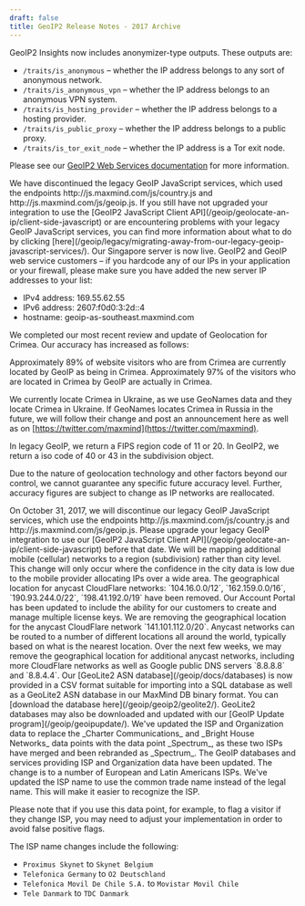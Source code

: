 ```yaml
---
draft: false
title: GeoIP2 Release Notes - 2017 Archive
---
```


<ReleaseNote date="2017-11-02" title="Anonymizer types added to GeoIP2 Insights">
GeoIP2 Insights now includes anonymizer-type outputs. These outputs
are:

- `/traits/is_anonymous` – whether the IP address belongs to any sort of
anonymous network.
- `/traits/is_anonymous_vpn` – whether the IP address belongs to an anonymous
VPN system.
- `/traits/is_hosting_provider` – whether the IP address belongs to a hosting
provider.
- `/traits/is_public_proxy` – whether the IP address belongs to a public proxy.
- `/traits/is_tor_exit_node` – whether the IP address is a Tor exit node.

Please see our [GeoIP2 Web Services
documentation](/geoip/docs/web-services) for more information.

</ReleaseNote>

<ReleaseNote date="2017-10-31" title="The legacy GeoIP JavaScript services have been discontinued">
We have discontinued the legacy GeoIP JavaScript services, which used the
endpoints http://js.maxmind.com/js/country.js and
http://js.maxmind.com/js/geoip.js. If you still have not upgraded your
integration to use the [GeoIP2 JavaScript Client
API](/geoip/geolocate-an-ip/client-side-javascript) or are
encountering problems with your legacy GeoIP JavaScript services, you can find
more information about what to do by clicking
[here](/geoip/legacy/migrating-away-from-our-legacy-geoip-javascript-services/).
</ReleaseNote>

<ReleaseNote date="2017-10-10" title="Our Singapore server is live">
Our Singapore server is now live. GeoIP2 and GeoIP web service
customers – if you hardcode any of our IPs in your application or your
firewall, please make sure you have added the new server IP addresses to your
list:

- IPv4 address: 169.55.62.55
- IPv6 address: 2607:f0d0:3:2d::4
- hostname: geoip-as-southeast.maxmind.com
</ReleaseNote>

<ReleaseNote date="2017-09-27" title="Crimea accuracy update">
We completed our most recent review and update of Geolocation for Crimea. Our
accuracy has increased as follows:

Approximately 89% of website visitors who are from Crimea are currently located
by GeoIP as being in Crimea. Approximately 97% of the visitors who are located
in Crimea by GeoIP are actually in Crimea.

We currently locate Crimea in Ukraine, as we use GeoNames data and they locate
Crimea in Ukraine. If GeoNames locates Crimea in Russia in the future, we will
follow their change and post an announcement here as well as on
[https://twitter.com/maxmind](https://twitter.com/maxmind).

In legacy GeoIP, we return a FIPS region code of 11 or 20. In GeoIP2, we return
a iso code of 40 or 43 in the subdivision object.

Due to the nature of geolocation technology and other factors beyond our
control, we cannot guarantee any specific future accuracy level. Further,
accuracy figures are subject to change as IP networks are reallocated.
</ReleaseNote>

<ReleaseNote date="2017-08-17" title="EOL legacy GeoIP JavaScript">
On October 31, 2017, we will discontinue our legacy GeoIP JavaScript services,
which use the endpoints http://js.maxmind.com/js/country.js and
http://js.maxmind.com/js/geoip.js. Please upgrade your legacy GeoIP integration
to use our [GeoIP2 JavaScript Client
API](/geoip/geolocate-an-ip/client-side-javascript) before
that date.
</ReleaseNote>

<ReleaseNote date="2017-07-24" title="Mapping more mobile networks to regional level">
We will be mapping additional mobile (cellular) networks to a region
(subdivision) rather than city level. This change will only occur where the
confidence in the city data is low due to the mobile provider allocating IPs
over a wide area.
</ReleaseNote>

<ReleaseNote date="2017-07-10" title="Removing additional anycast locations">
The geographical location for anycast CloudFlare networks: `104.16.0.0/12`,
`162.159.0.0/16`, `190.93.244.0/22`, `198.41.192.0/19` have been removed.
</ReleaseNote>

<ReleaseNote date="2017-06-23" title="Adding Multiple License Keys Support">
Our Account Portal has been updated to include the ability for our customers to
create and manage multiple license keys.
</ReleaseNote>

<ReleaseNote date="2017-06-11" title="Removing anycast locations">
We are removing the geographical location for the anycast CloudFlare network
`141.101.112.0/20`. Anycast networks can be routed to a number of different
locations all around the world, typically based on what is the nearest
location. Over the next few weeks, we may remove the geographical location for
additional anycast networks, including more CloudFlare networks as well as
Google public DNS servers `8.8.8.8` and `8.8.4.4`.
</ReleaseNote>

<ReleaseNote date="2017-05-09" title="New GeoLite2 ASN Database">
Our [GeoLite2 ASN database](/geoip/docs/databases) is now provided in a CSV
format suitable for importing into a SQL database as well as a GeoLite2 ASN
database in our MaxMind DB binary format. You can [download the database
here](/geoip/geoip2/geolite2/). GeoLite2 databases may also be downloaded and
updated with our [GeoIP Update program](/geoip/geoipupdate/).
</ReleaseNote>

<ReleaseNote date="2017-05-08" title="Spectrum rebranding">
We've updated the ISP and Organization data to replace the _Charter
Communications_ and _Bright House Networks_ data points with the data point
_Spectrum_, as these two ISPs have merged and been rebranded as _Spectrum_.
</ReleaseNote>

<ReleaseNote date="2017-03-05" title="GeoIP ISP Accuracy Improvements in Europe and Latin America">
The GeoIP databases and services providing ISP and Organization data have been
updated. The change is to a number of European and Latin Americans ISPs. We've
updated the ISP name to use the common trade name instead of the legal name.
This will make it easier to recognize the ISP.

Please note that if you use this data point, for example, to flag a visitor if
they change ISP, you may need to adjust your implementation in order to avoid
false positive flags.

The ISP name changes include the following:

- `Proximus Skynet` to `Skynet Belgium`
- `Telefonica Germany` to `O2 Deutschland`
- `Telefonica Movil De Chile S.A.` to `Movistar Movil Chile`
- `Tele Danmark` to `TDC Danmark`
</ReleaseNote>
